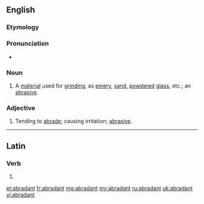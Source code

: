 ==English==

===Etymology===
{{suffix|abrade|ant}}

===Pronunciation===
* {{a|US}} {{IPA|/əˈbɹeɪd.n̩t/}}

===Noun===
{{en-noun}}

# A [[material]] used for [[grind]]ing, as [[emery]], [[sand]], [[powdered]] [[glass]], etc.; an [[abrasive]].

===Adjective===
{{en-adj}} 

# Tending to [[abrade]]; causing irritation; [[abrasive]].

----

==Latin==

===Verb===
{{la-verb-form|abrādant}}

# {{conjugation of|abrādō||3|p|pres|act|sub|lang=la}}

[[et:abradant]]
[[fr:abradant]]
[[mg:abradant]]
[[my:abradant]]
[[ru:abradant]]
[[uk:abradant]]
[[vi:abradant]]